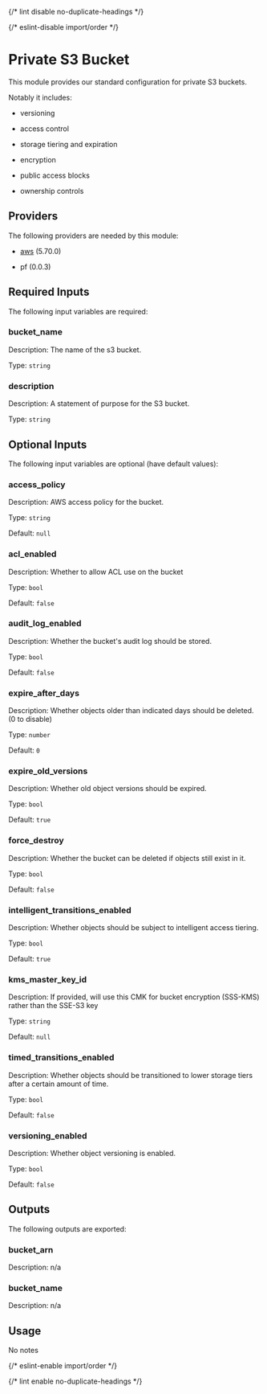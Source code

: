 
{/* lint disable no-duplicate-headings */}

{/* eslint-disable import/order */}

<ModuleHeader name="aws_s3_private_bucket" sourceHref="https://github.com/Panfactum/stack/tree/__PANFACTUM_VERSION_MAIN__/packages/infrastructure/aws_s3_private_bucket" status="stable" type="submodule" />

# Private S3 Bucket

This module provides our standard configuration for private S3 buckets.

Notably it includes:

* versioning

* access control

* storage tiering and expiration

* encryption

* public access blocks

* ownership controls

## Providers

The following providers are needed by this module:

* [aws](https://registry.terraform.io/providers/hashicorp/aws/5.70.0/docs) (5.70.0)

* pf (0.0.3)

## Required Inputs

The following input variables are required:

### bucket\_name

Description: The name of the s3 bucket.

Type: `string`

### description

Description: A statement of purpose for the S3 bucket.

Type: `string`

## Optional Inputs

The following input variables are optional (have default values):

### access\_policy

Description: AWS access policy for the bucket.

Type: `string`

Default: `null`

### acl\_enabled

Description: Whether to allow ACL use on the bucket

Type: `bool`

Default: `false`

### audit\_log\_enabled

Description: Whether the bucket's audit log should be stored.

Type: `bool`

Default: `false`

### expire\_after\_days

Description: Whether objects older than indicated days should be deleted. (0 to disable)

Type: `number`

Default: `0`

### expire\_old\_versions

Description: Whether old object versions should be expired.

Type: `bool`

Default: `true`

### force\_destroy

Description: Whether the bucket can be deleted if objects still exist in it.

Type: `bool`

Default: `false`

### intelligent\_transitions\_enabled

Description: Whether objects should be subject to intelligent access tiering.

Type: `bool`

Default: `true`

### kms\_master\_key\_id

Description: If provided, will use this CMK for bucket encryption (SSS-KMS) rather than the SSE-S3 key

Type: `string`

Default: `null`

### timed\_transitions\_enabled

Description: Whether objects should be transitioned to lower storage tiers after a certain amount of time.

Type: `bool`

Default: `false`

### versioning\_enabled

Description: Whether object versioning is enabled.

Type: `bool`

Default: `false`

## Outputs

The following outputs are exported:

### bucket\_arn

Description: n/a

### bucket\_name

Description: n/a

## Usage

No notes

{/* eslint-enable import/order */}

{/* lint enable no-duplicate-headings */}
